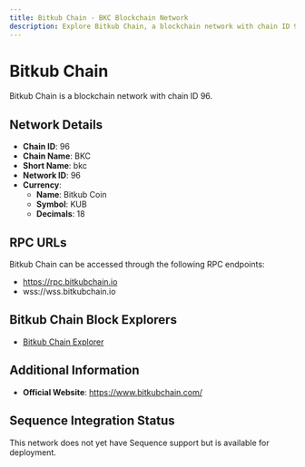 ```yaml
--- 
title: Bitkub Chain - BKC Blockchain Network
description: Explore Bitkub Chain, a blockchain network with chain ID 96. Learn about its native currency, Bitkub Coin, and how to interact with the network.
---
```


# Bitkub Chain

Bitkub Chain is a blockchain network with chain ID 96.

## Network Details

- **Chain ID**: 96
- **Chain Name**: BKC
- **Short Name**: bkc
- **Network ID**: 96
- **Currency**: 
  - **Name**: Bitkub Coin
  - **Symbol**: KUB
  - **Decimals**: 18

## RPC URLs

Bitkub Chain can be accessed through the following RPC endpoints:

- https://rpc.bitkubchain.io
- wss://wss.bitkubchain.io

## Bitkub Chain Block Explorers

- [Bitkub Chain Explorer](https://bkcscan.com)

## Additional Information

- **Official Website**: https://www.bitkubchain.com/

## Sequence Integration Status

This network does not yet have Sequence support but is available for deployment.
